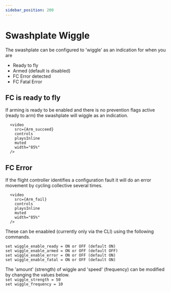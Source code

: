 ```yaml
---
sidebar_position: 200
---
```




# Swashplate Wiggle

The swashplate can be configured to 'wiggle' as an indication for when you are
* Ready to fly
* Armed (default is disabled)
* FC Error detected
* FC Fatal Error

## FC is ready to fly

If arming is ready to be enabled and there is no prevention flags active (ready to arm) the swashplate will wiggle as an indication.

      <video
        src={Arm_succeed}
        controls 
        playsInline
        muted
        width="85%"
      />

## FC Error
If the flight controller identifies a configuration fault it will do an error movement by cycling collective several times.

      <video
        src={Arm_fail}
        controls
        playsInline
        muted
        width="85%"
      />

These can be enaabled (currently only via the CLI) using the following commands.

`set wiggle_enable_ready = ON or OFF (default ON)`  
`set wiggle_enable_armed = ON or OFF (default OFF)`  
`set wiggle_enable_error = ON or OFF (default ON)`  
`set wiggle_enable_fatal = ON or OFF (default ON)`  

The 'amount' (strength) of wiggle and 'speed' (frequency) can be modified by changing the values below.  
`set wiggle_strength = 50`  
`set wiggle_frequency = 10`  
